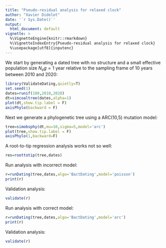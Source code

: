 ```yaml
---
title: "Pseudo-residual analysis for relaxed clock"
author: "Xavier Didelot"
date: '`r Sys.Date()`'
output:
  html_document: default
vignette: >
  %\VignetteEngine{knitr::rmarkdown}
  %\VignetteIndexEntry{Pseudo-residual analysis for relaxed clock}
  %\usepackage[utf8]{inputenc}
---
```


We start by generating a dated tree with no structure and a small effective population size 
$N_e g=1$ year relative to the sampling frame of 10 years between 2010 and 2020:

```r
library(ValidateDating,quietly=T)
set.seed(1)
dates=runif(100,2010,2020)
dt=simcoaltree(dates,alpha=1)
plot(dt,show.tip.label = F)
axisPhylo(backward = F)
```

Next we generate a phylogenetic tree using a ARC(10,5) mutation model:
```r
tree=simobsphy(dt,mu=10,sigma=5,model='arc')
plot(tree,show.tip.label = F)
axisPhylo(1,backward=F)
```

A root-to-tip regression analysis works not so well:

```r
res=roottotip(tree,dates)
```

Run analysis with incorrect model:
```r
r=runDating(tree,dates,algo='BactDating',model='poisson')
print(r)
```

Validation analysis:
```r
validate(r)
```

Run analysis with correct model:
```r
r=runDating(tree,dates,algo='BactDating',model='arc')
print(r)
```

Validation analysis:
```r
validate(r)
```

